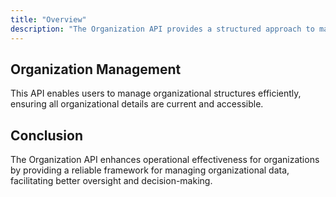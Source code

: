 ```yaml
---
title: "Overview"
description: "The Organization API provides a structured approach to managing organizational details within the system. This API allows for the creation, updating, deletion, and retrieval of organization information."
---
```


## Organization Management

This API enables users to manage organizational structures efficiently, ensuring all organizational details are current and accessible.

## Conclusion

The Organization API enhances operational effectiveness for organizations by providing a reliable framework for managing organizational data, facilitating better oversight and decision-making.
